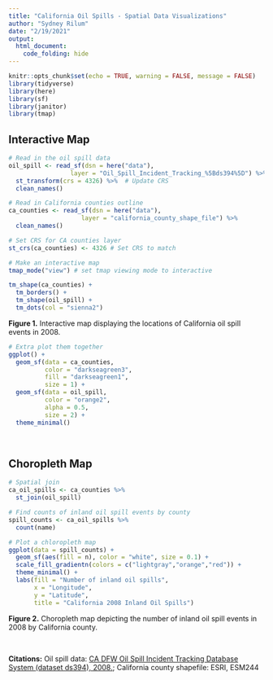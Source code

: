 ```yaml
---
title: "California Oil Spills - Spatial Data Visualizations"
author: "Sydney Rilum"
date: "2/19/2021"
output: 
  html_document:
    code_folding: hide
---
```


```r
knitr::opts_chunk$set(echo = TRUE, warning = FALSE, message = FALSE)
library(tidyverse)
library(here)
library(sf)
library(janitor)
library(tmap)
```

## Interactive Map
```r
# Read in the oil spill data
oil_spill <- read_sf(dsn = here("data"), 
                 layer = "Oil_Spill_Incident_Tracking_%5Bds394%5D") %>% 
  st_transform(crs = 4326) %>%  # Update CRS
  clean_names()

# Read in California counties outline
ca_counties <- read_sf(dsn = here("data"), 
                    layer = "california_county_shape_file") %>% 
  clean_names()

# Set CRS for CA counties layer
st_crs(ca_counties) <- 4326 # Set CRS to match 

# Make an interactive map
tmap_mode("view") # set tmap viewing mode to interactive

tm_shape(ca_counties) +
  tm_borders() +
  tm_shape(oil_spill) +
  tm_dots(col = "sienna2")

```

**Figure 1.** Interactive map displaying the locations of California oil spill events in 2008.


```r
# Extra plot them together
ggplot() +
  geom_sf(data = ca_counties, 
          color = "darkseagreen3", 
          fill = "darkseagreen1", 
          size = 1) +
  geom_sf(data = oil_spill, 
          color = "orange2", 
          alpha = 0.5, 
          size = 2) +
  theme_minimal() 
```

<br>

## Choropleth Map

```r
# Spatial join
ca_oil_spills <- ca_counties %>% 
  st_join(oil_spill)

# Find counts of inland oil spill events by county 
spill_counts <- ca_oil_spills %>% 
  count(name)

# Plot a chloropleth map
ggplot(data = spill_counts) +
  geom_sf(aes(fill = n), color = "white", size = 0.1) +
  scale_fill_gradientn(colors = c("lightgray","orange","red")) +
  theme_minimal() +
  labs(fill = "Number of inland oil spills",
       x = "Longitude",
       y = "Latitude", 
       title = "California 2008 Inland Oil Spills")

```

**Figure 2.** Choropleth map depicting the number of inland oil spill events in 2008 by California county.

<br>

**Citations:** Oil spill data: [CA DFW Oil Spill Incident Tracking Database System (dataset ds394), 2008.](https://map.dfg.ca.gov/metadata/ds0394.html#ID0EUGA); California county shapefile: ESRI, ESM244

